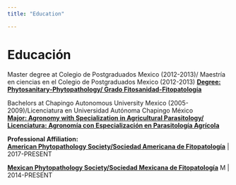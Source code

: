 ```yaml
---
title: "Education"

---
```


# Educación
  
Master degree  at Colegio de Postgraduados Mexico (2012-2013)/ Maestría en ciencias en el Colegio de Postgraduados Mexico (2012-2013) [**Degree: Phytosanitary-Phytopathology/ Grado Fitosanidad-Fitopatología**](https://www.colpos.mx/wb/index.php/campus-montecillo/posgrados/fitosanidad/fitopatologia)

Bachelors at Chapingo Autonomous University Mexico (2005-
2009)/Licenciatura en Universidad Autónoma Chapingo México   
[**Major: Agronomy with Specialization in Agricultural Parasitology/ Licenciatura: Agronomía con Especialización en Parasitología Agrícola**](http://parasitologia.chapingo.mx)

**Professional Affiliation:**  
[**American Phytopathology Society/Sociedad Americana de Fitopatología**](http://www.apsnet.org/Pages/default.aspx)
 | 2017-PRESENT      

[**Mexican Phytopathology Society/Sociedad Mexicana de Fitopatología**](http://rmf.smf.org.mx)
M | 2014-PRESENT
